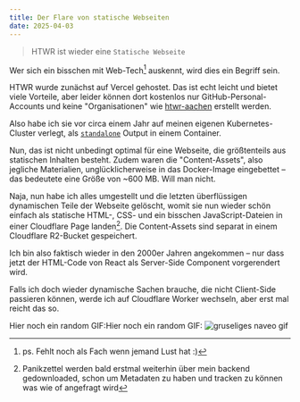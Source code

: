 ```yaml
---
title: Der Flare von statische Webseiten
date: 2025-04-03
---
```


> HTWR ist wieder eine `Statische Webseite`

Wer sich ein bisschen mit Web-Tech[^1] auskennt, wird dies ein Begriff sein.

HTWR wurde zunächst auf Vercel gehostet. Das ist echt leicht und bietet viele Vorteile, aber leider können dort kostenlos nur GitHub-Personal-Accounts und keine "Organisationen" wie [htwr-aachen](https://github.com/htwr-aachen) erstellt werden.

Also habe ich sie vor circa einem Jahr auf meinen eigenen Kubernetes-Cluster verlegt, als [`standalone`](https://nextjs.org/docs/pages/api-reference/config/next-config-js/output) Output in einem Container.

Nun, das ist nicht unbedingt optimal für eine Webseite, die größtenteils aus statischen Inhalten besteht. Zudem waren die "Content-Assets", also jegliche Materialien, unglücklicherweise in das Docker-Image eingebettet – das bedeutete eine Größe von ~600 MB. Will man nicht.

Naja, nun habe ich alles umgestellt und die letzten überflüssigen dynamischen Teile der Webseite gelöscht, womit sie nun wieder schön einfach als statische HTML-, CSS- und ein bisschen JavaScript-Dateien in einer Cloudflare Page landen[^2]. Die Content-Assets sind separat in einem Cloudflare R2-Bucket gespeichert.

Ich bin also faktisch wieder in den 2000er Jahren angekommen – nur dass jetzt der HTML-Code von React als Server-Side Component vorgerendert wird.

Falls ich doch wieder dynamische Sachen brauche, die nicht Client-Side passieren können, werde ich auf Cloudflare Worker wechseln, aber erst mal reicht das so.

Hier noch ein random GIF:Hier noch ein random GIF:
![gruseliges naveo gif](https://media3.giphy.com/media/v1.Y2lkPTc5MGI3NjExMmR5YW9yc2VvbzhsbHJrYWp2cWhwdXgyMzhrcW9kNnZseGJkemgzYyZlcD12MV9pbnRlcm5hbF9naWZfYnlfaWQmY3Q9Zw/yV4X3a155PW8mR5rlO/giphy.gif)

[^1]: ps. Fehlt noch als Fach wenn jemand Lust hat :)
[^2]: Panikzettel werden bald erstmal weiterhin über mein backend gedownloaded, schon um Metadaten zu haben und tracken zu können was wie of angefragt wird
